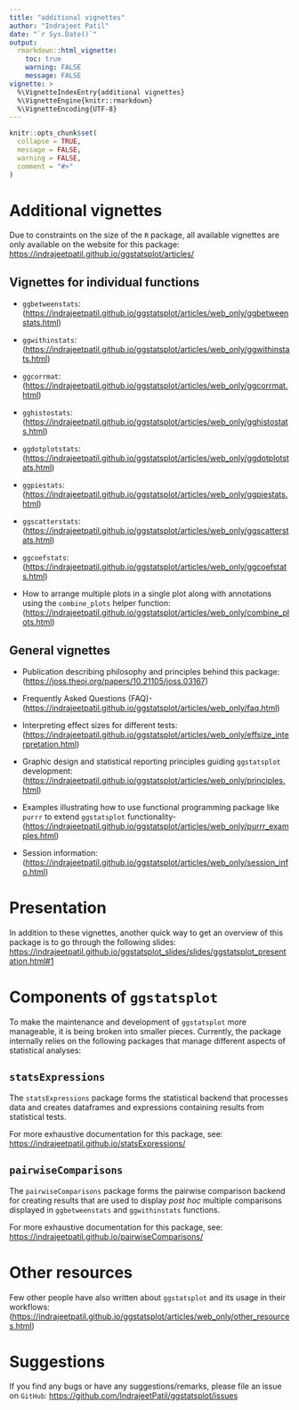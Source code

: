 ```yaml
---
title: "additional vignettes"
author: "Indrajeet Patil"
date: "`r Sys.Date()`"
output:
  rmarkdown::html_vignette:
    toc: true
    warning: FALSE
    message: FALSE
vignette: >
  %\VignetteIndexEntry{additional vignettes}
  %\VignetteEngine{knitr::rmarkdown}
  %\VignetteEncoding{UTF-8}
---
```


```r
knitr::opts_chunk$set(
  collapse = TRUE,
  message = FALSE,
  warning = FALSE,
  comment = "#>"
)
```

# Additional vignettes

Due to constraints on the size of the `R` package, all available vignettes are
only available on the website for this package: <br>
<https://indrajeetpatil.github.io/ggstatsplot/articles/>

## Vignettes for individual functions

  - `ggbetweenstats`:
    (<https://indrajeetpatil.github.io/ggstatsplot/articles/web_only/ggbetweenstats.html>)

  - `ggwithinstats`:
    (<https://indrajeetpatil.github.io/ggstatsplot/articles/web_only/ggwithinstats.html>)

  - `ggcorrmat`:
    (<https://indrajeetpatil.github.io/ggstatsplot/articles/web_only/ggcorrmat.html>)

  - `gghistostats`:
    (<https://indrajeetpatil.github.io/ggstatsplot/articles/web_only/gghistostats.html>)

  - `ggdotplotstats`:
    (<https://indrajeetpatil.github.io/ggstatsplot/articles/web_only/ggdotplotstats.html>)

  - `ggpiestats`:
    (<https://indrajeetpatil.github.io/ggstatsplot/articles/web_only/ggpiestats.html>)

  - `ggscatterstats`:
    (<https://indrajeetpatil.github.io/ggstatsplot/articles/web_only/ggscatterstats.html>)

  - `ggcoefstats`:
    (<https://indrajeetpatil.github.io/ggstatsplot/articles/web_only/ggcoefstats.html>)

  - How to arrange multiple plots in a single plot along with annotations using
    the `combine_plots` helper function:
    (<https://indrajeetpatil.github.io/ggstatsplot/articles/web_only/combine_plots.html>)

## General vignettes

  - Publication describing philosophy and principles behind this package:
    (<https://joss.theoj.org/papers/10.21105/joss.03167>)

  - Frequently Asked Questions (FAQ)-
    (<https://indrajeetpatil.github.io/ggstatsplot/articles/web_only/faq.html>)

  - Interpreting effect sizes for different tests:
    (<https://indrajeetpatil.github.io/ggstatsplot/articles/web_only/effsize_interpretation.html>)

  - Graphic design and statistical reporting principles guiding `ggstatsplot`
    development:
    (<https://indrajeetpatil.github.io/ggstatsplot/articles/web_only/principles.html>)

  - Examples illustrating how to use functional programming package like `purrr`
    to extend `ggstatsplot` functionality-
    (<https://indrajeetpatil.github.io/ggstatsplot/articles/web_only/purrr_examples.html>)

  - Session information:
    (<https://indrajeetpatil.github.io/ggstatsplot/articles/web_only/session_info.html>)

# Presentation

In addition to these vignettes, another quick way to get an overview of this
package is to go through the following slides:
<https://indrajeetpatil.github.io/ggstatsplot_slides/slides/ggstatsplot_presentation.html#1>

# Components of `ggstatsplot`

To make the maintenance and development of `ggstatsplot` more manageable, it is
being broken into smaller pieces. Currently, the package internally relies on
the following packages that manage different aspects of statistical analyses:

## `statsExpressions`

The `statsExpressions` package forms the statistical backend that processes data
and creates dataframes and expressions containing results from statistical
tests.

For more exhaustive documentation for this package, see:
<https://indrajeetpatil.github.io/statsExpressions/>

## `pairwiseComparisons`

The `pairwiseComparisons` package forms the pairwise comparison backend for
creating results that are used to display *post hoc* multiple comparisons
displayed in `ggbetweenstats` and `ggwithinstats` functions.

For more exhaustive documentation for this package, see:
<https://indrajeetpatil.github.io/pairwiseComparisons/>

# Other resources

Few other people have also written about `ggstatsplot` and its usage in their
workflows:
(<https://indrajeetpatil.github.io/ggstatsplot/articles/web_only/other_resources.html>)

# Suggestions

If you find any bugs or have any suggestions/remarks, please file an issue on
`GitHub`: <https://github.com/IndrajeetPatil/ggstatsplot/issues>

